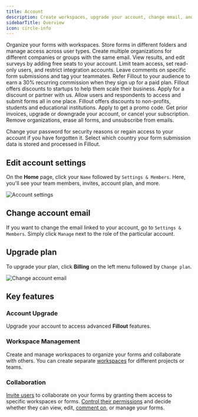 ```yaml
---
title: Account
description: Create workspaces, upgrade your account, change email, and invite users to collaborate on your forms.
sidebarTitle: Overview
icon: circle-info
---
```


<CardGroup>
  <Card title="Workspaces" href="/help/workspaces" icon="folder" iconType="regular" color="#FFC738">
  Organize your forms with workspaces. Store forms in different folders and manage access across user types.
  </Card>
  <Card title="Organizations" icon="building" iconType="regular" color="#FFC738" href="/help/organizations">
  Create multiple organizations for different companies or groups with the same email.
  </Card>
  <Card title="Invite team members to your forms" icon="user-plus" iconType="regular" color="#FFC738" href="/help/invite-collaborators">
  View results, and edit surveys by adding free seats to your account.
  </Card>
  <Card title="Granular permissions" icon="universal-access" iconType="regular" color="#FFC738" href="/help/granular-permissions">
    Limit team access, set read-only users, and restrict integration accounts.
  </Card>
  <Card title="Comment on form submissions" icon="comment-dots" iconType="regular" color="#FFC738" href="/help/comment">
  Leave comments on specific form submissions and tag your teammates.
  </Card>
  <Card title="Affiliate program" icon="hand-holding-circle-dollar" iconType="regular" color="#FFC738" href="/help/affiliate-program">
  Refer Fillout to your audience to earn a 30% recurring commission when they sign up for a paid plan.
  </Card>
  <Card title="Startups and partners" icon="briefcase" iconType="regular" color="#FFC738" href="/help/startup-discount">
  Fillout offers discounts to startups to help them scale their business. Apply for a discount or partner with us.
  </Card>
  <Card title="Form portal" icon="computer-classic" iconType="regular" color="#FFC738" href="/help/form-portal">
  Allow users and respondents to access and submit forms all in one place.
  </Card>
  <Card title="Pricing discounts" icon="badge-percent" iconType="regular" color="#FFC738" href="/help/pricing-discounts">
  Fillout offers discounts to non-profits, students and educational institutions. Apply to get a promo code.
  </Card>
  <Card title="Billing and payments" icon="money-bill" iconType="regular" color="#FFC738" href="/help/billing-and-payments">
  Get prior invoices, upgrade or downgrade your account, or cancel your subscription.
  </Card>
  <Card title="Delete your Fillout account" icon="user-xmark" iconType="regular" color="#FFC738" href="/help/delete-user-account">
  Remove organizations,  erase all forms, and unsubscribe from emails.
  </Card>
  <Card title="Reset your password" icon="unlock-keyhole" iconType="regular" color="#FFC738" href="/help/reset-password">

  Change your password for security reasons or regain access to your account if you have forgotten it.
  </Card>
  <Card title="Deployment region" icon="map-location-dot" iconType="regular" color="#FFC738" href="/help/deployment-region">
  Select which country your form submission data is stored and processed in Fillout.
  </Card>
</CardGroup>


## Edit account settings

On the **Home** page, click your `Name` followed by `Settings & Members`. Here, you'll see your team members, invites, account plan, and more.

<Frame>
  <img src="/images/account/image-1.png" alt="Account settings" />
</Frame>

## Change account email

If you want to change the email linked to your account, go to `Settings & Members`. Simply click `Manage` next to the role of the particular account.

## Upgrade plan

To upgrade your plan, click **Billing** on the left menu followed by `Change plan`.

<Frame>
  <img src="/images/account/image-2.png" alt="Change account email" />
</Frame>

## Key features

### Account Upgrade

Upgrade your account to access advanced **Fillout** features.

### Workspace Management

Create and manage workspaces to organize your forms and collaborate with others. You can create separate [workspaces](/help/workspaces) for different projects or teams.

### Collaboration

[Invite users](/help/invite-collaborators) to collaborate on your forms by granting them access to specific workspaces or forms. [Control their permissions](/help/granular-permissions) and decide whether they can view, edit, [comment on](/help/comment), or manage your forms.
